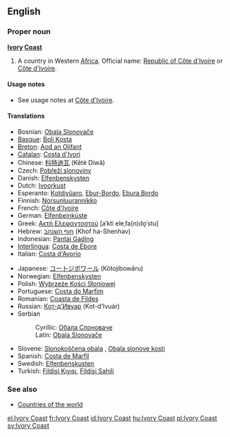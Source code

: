 {{wikipedia}}
==English==

===Proper noun===
'''[[Ivory]] [[Coast]]'''

# A country in Western [[Africa]]. Official name: [[Republic of Côte d'Ivoire]] or [[Côte d'Ivoire]].

====Usage notes====
*See usage notes at [[Côte d'Ivoire]].

====Translations====
{{top}}
*Bosnian: [[Obala Slonovače]] {{f}}
*[[Basque]]: [[Boli Kosta]]
*[[Breton]]: [[Aod an Olifant]]
*[[Catalan]]: [[Costa d'Ivori]] {{f}}
*Chinese: [[科特迪瓦]] (Kētè Díwǎ)
*Czech: [[Pobřeží slonoviny]] {{n}}
*Danish: [[Elfenbenskysten]]
*Dutch: [[Ivoorkust]]
*Esperanto: [[Kotdivŭaro]], [[Ebur-Bordo]], [[Ebura Bordo]]
*Finnish: [[Norsunluurannikko]]
*French: [[Côte d'Ivoire]] {{f}}
*German: [[Elfenbeinküste]] {{f}}
*Greek: [[Ακτή Ελεφαντοστού]] [aˈkti eleˌfa(n)do̞ˈstu] {{f}}
*Hebrew: [[חוף השנהב]] (Khof ha-Shenhav)
*Indonesian: [[Pantai Gading]]
*[[Interlingua]]: [[Costa de Ebore]]
*Italian: [[Costa d'Avorio]]
{{mid}}
*Japanese: [[コートジボワール]] (Kōtojibowāru)
*Norwegian: [[Elfenbenskysten]]
*Polish: [[Wybrzeże Kości Słoniowej]]
*Portuguese: [[Costa do Marfim]] {{f}}
*Romanian: [[Coasta de Fildeş]] {{f}}
*Russian: [[Кот-д'Ивуар]] (Kot-d’Ivuár) {{m}}
*Serbian
*:Cyrillic: [[Обала Слоноваче]] {{f}}
*:Latin: [[Obala Slonovače#Serbian|Obala Slonovače]] {{f}}
*Slovene: [[Slonokoščena obala]] {{f}}, [[Obala slonove kosti]] {{f}}
*Spanish: [[Costa de Marfil]] {{f}}
*Swedish: [[Elfenbenskusten]]
*Turkish: [[Fildişi Kıyısı]], [[Fildişi Sahili]]
{{bottom}}

===See also===
* [[Countries of the world]]

[[el:Ivory Coast]]
[[fr:Ivory Coast]]
[[id:Ivory Coast]]
[[hu:Ivory Coast]]
[[pl:Ivory Coast]]
[[sv:Ivory Coast]]